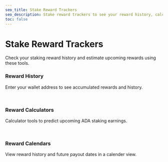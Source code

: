 ```yaml
---
seo_title: Stake Reward Trackers
seo_description: Stake reward trackers to see your reward history, calculate upcoming rewards, and see rewards on a calendar. Track and optimize your staking strategy.
toc: false
---
```



# Stake Reward Trackers

Check your staking reward history and estimate upcoming rewards using these tools.

### Reward History

Enter your wallet address to see accumulated rewards and history.

<br />
<DefaultDataTable projects={builders} filterBy="reward_tracker" />

### Reward Calculators

Calculator tools to predict upcoming ADA staking earnings.

<br />
<DefaultDataTable projects={builders} filterBy="reward_calculator" />

### Reward Calendars

View reward history and future payout dates in a calender view.

<br />
<DefaultDataTable projects={builders} filterBy="reward_calendar" />

